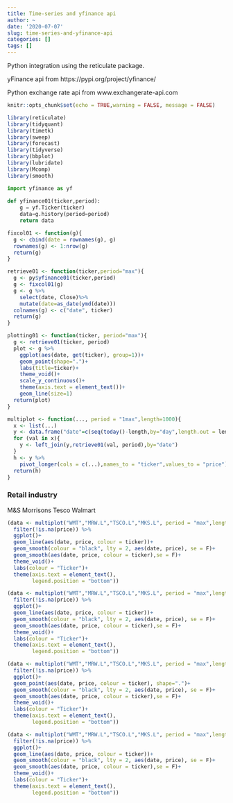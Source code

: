 ```yaml
---
title: Time-series and yfinance api
author: ~
date: '2020-07-07'
slug: time-series-and-yfinance-api
categories: []
tags: []
---
```


Python integration using the reticulate package.

yFinance api from https://pypi.org/project/yfinance/

Python exchange rate api from www.exchangerate-api.com

```r
knitr::opts_chunk$set(echo = TRUE,warning = FALSE, message = FALSE)
```


```r
library(reticulate)
library(tidyquant)
library(timetk)
library(sweep)
library(forecast)
library(tidyverse)
library(bbplot)
library(lubridate)
library(Mcomp)
library(smooth)
```



```python
import yfinance as yf
    
def yfinance01(ticker,period):
    g = yf.Ticker(ticker)
    data=g.history(period=period)
    return data

```



```r
fixcol01 <- function(g){
  g <- cbind(date = rownames(g), g)
  rownames(g) <- 1:nrow(g)
  return(g)
}

retrieve01 <- function(ticker,period="max"){
  g <- py$yfinance01(ticker,period)
  g <- fixcol01(g)
  g <- g %>% 
    select(date, Close)%>% 
    mutate(date=as_date(ymd(date)))
  colnames(g) <- c("date", ticker)
  return(g)
}

plotting01 <- function(ticker, period="max"){
  g <- retrieve01(ticker, period)
  plot <- g %>%  
    ggplot(aes(date, get(ticker), group=1))+
    geom_point(shape=".")+
    labs(title=ticker)+
    theme_void()+
    scale_y_continuous()+
    theme(axis.text = element_text())+
    geom_line(size=1)
  return(plot)
}

multiplot <- function(..., period = "1max",length=1000){
  x <- list(...)
  y <- data.frame("date"=c(seq(today()-length,by="day",length.out = length)))
  for (val in x){
    y <- left_join(y,retrieve01(val, period),by="date")
  }
  h <- y %>%
    pivot_longer(cols = c(...),names_to = "ticker",values_to = "price")
  return(h)
}


```

### Retail industry

M&S Morrisons Tesco Walmart

```r
(data <- multiplot("WMT","MRW.L","TSCO.L","MKS.L", period = "max",length = 15000) %>% 
  filter(!is.na(price)) %>% 
  ggplot()+
  geom_line(aes(date, price, colour = ticker))+
  geom_smooth(colour = "black", lty = 2, aes(date, price), se = F)+
  geom_smooth(aes(date, price, colour = ticker),se = F)+
  theme_void()+
  labs(colour = "Ticker")+
  theme(axis.text = element_text(),
        legend.position = "bottom"))

(data <- multiplot("WMT","MRW.L","TSCO.L","MKS.L", period = "max",length = 3650) %>% 
  filter(!is.na(price)) %>% 
  ggplot()+
  geom_line(aes(date, price, colour = ticker))+
  geom_smooth(colour = "black", lty = 2, aes(date, price), se = F)+
  geom_smooth(aes(date, price, colour = ticker),se = F)+
  theme_void()+
  labs(colour = "Ticker")+
  theme(axis.text = element_text(),
        legend.position = "bottom"))

(data <- multiplot("WMT","MRW.L","TSCO.L","MKS.L", period = "max",length = 3650) %>% 
  filter(!is.na(price)) %>% 
  ggplot()+
  geom_point(aes(date, price, colour = ticker), shape=".")+
  geom_smooth(colour = "black", lty = 2, aes(date, price), se = F)+
  geom_smooth(aes(date, price, colour = ticker),se = F)+
  theme_void()+
  labs(colour = "Ticker")+
  theme(axis.text = element_text(),
        legend.position = "bottom"))

(data <- multiplot("WMT","MRW.L","TSCO.L","MKS.L", period = "max",length = 1000) %>% 
  filter(!is.na(price)) %>% 
  ggplot()+
  geom_line(aes(date, price, colour = ticker))+
  geom_smooth(colour = "black", lty = 2, aes(date, price), se = F)+
  geom_smooth(aes(date, price, colour = ticker),se = F)+
  theme_void()+
  labs(colour = "Ticker")+
  theme(axis.text = element_text(),
        legend.position = "bottom"))
  

```


